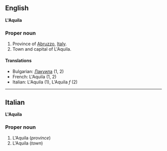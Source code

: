 ==English==
'''L'Aquila'''

===Proper noun===

#Province of [[Abruzzo]], [[Italy]].
#Town and capital of L'Aquila.

====Translations====

*Bulgarian: [[Лакуила]] (1, 2)
*French: L'Aquila (1, 2)
*Italian: L'Aquila '' '' (1), L'Aquila ''f'' (2)

----

==Italian==
'''L'Aquila'''

===Proper noun===

#L'Aquila (''province'')
#L'Aquila (''town'')